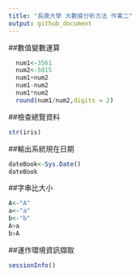 ```yaml
---
title: "長庚大學 大數據分析方法 作業二"
output: github_document
---
```


##數值變數運算
```r
  num1<-3561
  num2<-5815
  num1+num2
  num1-num2
  num1*num2
  round(num1/num2,digits = 2)
```

##檢查總覽資料
```r
str(iris)
```

##輸出系統現在日期
```r
dateBook<-Sys.Date()
dateBook
```

##字串比大小
```r
A<-"A"
a<-"a"
b<-"b"
A>a
b>A
```

##運作環境資訊擷取
```r
sessionInfo()
```



